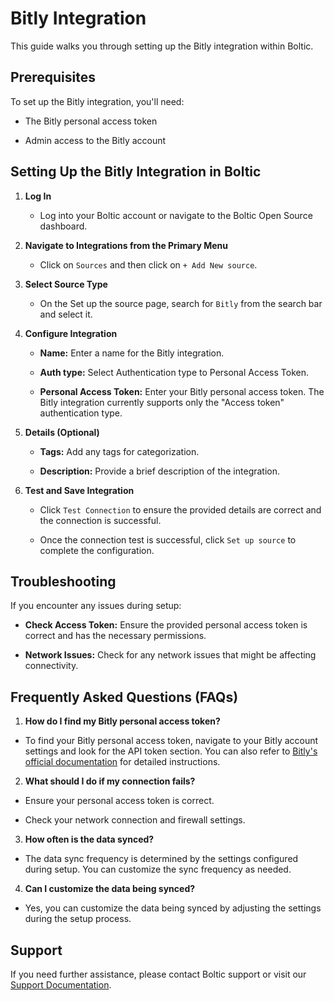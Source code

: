   

# Bitly Integration

  

This guide walks you through setting up the Bitly integration within Boltic.

  

## Prerequisites

To set up the Bitly integration, you'll need:

- The Bitly personal access token

- Admin access to the Bitly account

  

## Setting Up the Bitly Integration in Boltic

  

1.  **Log In**

	- Log into your Boltic account or navigate to the Boltic Open Source dashboard.

  

2.  **Navigate to Integrations from the Primary Menu**

	- Click on `Sources` and then click on `+ Add New source`.

  

3.  **Select Source Type**

	- On the Set up the source page, search for `Bitly` from the search bar and select it.

  

4.  **Configure Integration**

	-  **Name:** Enter a name for the Bitly integration.

	-  **Auth type:** Select Authentication type to Personal Access Token.

	-  **Personal Access Token:** Enter your Bitly personal access token. The Bitly integration currently supports only the "Access token" authentication type.

  

5.  **Details (Optional)**

	-  **Tags:** Add any tags for categorization.

	-  **Description:** Provide a brief description of the integration.

  

6.  **Test and Save Integration**

	- Click `Test Connection` to ensure the provided details are correct and the connection is successful.

	- Once the connection test is successful, click `Set up source` to complete the configuration.

  

## Troubleshooting

If you encounter any issues during setup:

-  **Check Access Token:** Ensure the provided personal access token is correct and has the necessary permissions.

-  **Network Issues:** Check for any network issues that might be affecting connectivity.

  

## Frequently Asked Questions (FAQs)

1.  **How do I find my Bitly personal access token?**

- To find your Bitly personal access token, navigate to your Bitly account settings and look for the API token section. You can also refer to [Bitly's official documentation](https://dev.bitly.com/docs/getting-started/authentication/) for detailed instructions.


2.  **What should I do if my connection fails?**

- Ensure your personal access token is correct.

- Check your network connection and firewall settings.

  

3.  **How often is the data synced?**

- The data sync frequency is determined by the settings configured during setup. You can customize the sync frequency as needed.

  

4.  **Can I customize the data being synced?**

- Yes, you can customize the data being synced by adjusting the settings during the setup process.

  

## Support

If you need further assistance, please contact Boltic support or visit our [Support Documentation](https://docs.boltic.io).